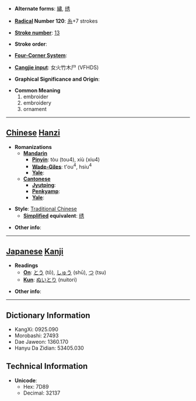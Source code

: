* '''Alternate forms''': [[繡]], [[绣]]

* '''[[Wiktionary:Chinese radical index| Radical]] Number 120''': [[Wiktionary:Chinese radical index 糸|糸]]+7 strokes

* '''[[Wiktionary:Chinese total strokes index|Stroke number]]''': [[Wiktionary:Chinese total strokes index 13|13]]

* '''Stroke order''': 

* '''[[Wiktionary:Chinese four corner index|Four-Corner System]]''': 

* '''[[Wiktionary:Chinese Cangjie index|Cangjie input]]''': 女火竹木尸 (VFHDS)

* '''Graphical Significance and Origin''': 

* '''Common Meaning'''
*#embroider
*# embroidery
*# ornament


----

== [[Chinese]] [[Hanzi]] ==

* '''Romanizations'''
** '''[[Mandarin]]'''
*** '''[[Pinyin]]''': tòu (tou4), xiù (xiu4)
*** '''[[Wade-Giles]]''': t'ou<sup>4</sup>, hsiu<sup>4</sup>
*** '''[[Yale]]''': 
** '''[[Cantonese]]'''
*** '''[[Jyutping]]''':
*** '''[[Penkyamp]]''': 
*** '''[[Yale]]''': 

* '''Style''': [[Traditional Chinese]] 
** '''[[Simplified Chinese|Simplified]] equivalent''': [[绣]]

* '''Other info''': 

----

== [[Japanese]] [[Kanji]] ==

* '''Readings'''
** '''[[On]]''': [[とう]] (tō), [[しゅう]] (shū), [[つ]] (tsu)
** '''[[Kun]]''': [[ぬいとり]] (nuitori)

* '''Other info''':  

----

== Dictionary Information ==

* KangXi: 0925.090
* Morobashi: 27493
* Dae Jaweon: 1360.170
* Hanyu Da Zidian: 53405.030

== Technical Information ==

* '''Unicode''':
** Hex: 7D89
** Decimal: 32137